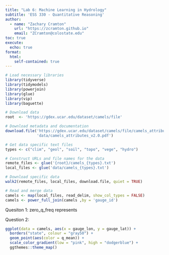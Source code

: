 ```yaml
---
title: "Lab 6: Machine Learning in Hydrology"
subtitle: 'ESS 330 - Quantitative Reasoning'
author:
  - name: "Zachary Cramton"
    url: "https://zcramton.github.io"
    email: "ZCramton@colostate.edu"
toc: true
execute:
  echo: true
format:
  html:
    self-contained: true
---
```


```r
# Load necessary libraries
library(tidyverse)
library(tidymodels)
library(powerjoin)
library(glue)
library(vip)
library(baguette)

# Download data
root  <- 'https://gdex.ucar.edu/dataset/camels/file'

# Download metadata and documentation
download.file('https://gdex.ucar.edu/dataset/camels/file/camels_attributes_v2.0.pdf', 
              'data/camels_attributes_v2.0.pdf')

# Get data specific text files
types <- c("clim", "geol", "soil", "topo", "vege", "hydro")

# Construct URLs and file names for the data
remote_files <- glue('{root}/camels_{types}.txt')
local_files <- glue('data/camels_{types}.txt')

# Download specific data
walk2(remote_files, local_files, download.file, quiet = TRUE)

# Read and merge data
camels <- map(local_files, read_delim, show_col_types = FALSE) 
camels <- power_full_join(camels ,by = 'gauge_id')
```
Quesiton 1:
zero_q_freq represents 

Question 2:
```r
ggplot(data = camels, aes(x = gauge_lon, y = gauge_lat)) +
  borders("state", colour = "gray50") +
  geom_point(aes(color = q_mean)) +
  scale_color_gradient(low = "pink", high = "dodgerblue") +
  ggthemes::theme_map()
```

